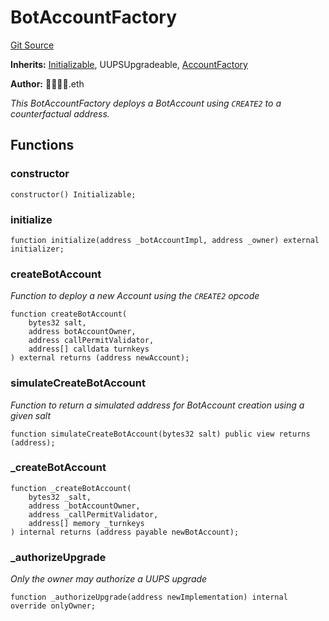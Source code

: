 # BotAccountFactory
[Git Source](https://github.com/0xStation/0xrails/blob/491ae339f09853335dba9e897f46862d776d54b5/src/cores/account/factory/BotAccountFactory.sol)

**Inherits:**
[Initializable](/src/lib/initializable/Initializable.sol/abstract.Initializable.md), UUPSUpgradeable, [AccountFactory](/src/cores/account/factory/AccountFactory.sol/abstract.AccountFactory.md)

**Author:**
👦🏻👦🏻.eth

*This BotAccountFactory deploys a BotAccount using `CREATE2` to a counterfactual address.*


## Functions
### constructor


```solidity
constructor() Initializable;
```

### initialize


```solidity
function initialize(address _botAccountImpl, address _owner) external initializer;
```

### createBotAccount

*Function to deploy a new Account using the `CREATE2` opcode*


```solidity
function createBotAccount(
    bytes32 salt,
    address botAccountOwner,
    address callPermitValidator,
    address[] calldata turnkeys
) external returns (address newAccount);
```

### simulateCreateBotAccount

*Function to return a simulated address for BotAccount creation using a given salt*


```solidity
function simulateCreateBotAccount(bytes32 salt) public view returns (address);
```

### _createBotAccount


```solidity
function _createBotAccount(
    bytes32 _salt,
    address _botAccountOwner,
    address _callPermitValidator,
    address[] memory _turnkeys
) internal returns (address payable newBotAccount);
```

### _authorizeUpgrade

*Only the owner may authorize a UUPS upgrade*


```solidity
function _authorizeUpgrade(address newImplementation) internal override onlyOwner;
```

